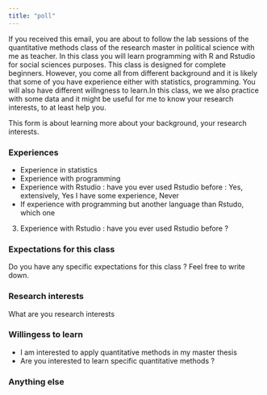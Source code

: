```yaml
---
title: "poll"
---
```


If you received this email, you are about to follow the lab sessions of the quantitative methods class of the research master in political science with me as teacher. In this class you will learn programming with R and Rstudio for social sciences purposes. This class is designed for complete beginners. However, you come all from different background and it is likely that some of you have experience either with statistics, programming. You will also have different willngness to learn.In this class, we we also practice with some data and it might be useful for me to know your research interests, to at least help you.

This form is about learning more about your background, your research interests.

### Experiences

-   Experience in statistics
-   Experience with programming
-   Experience with Rstudio : have you ever used Rstudio before : Yes, extensively, Yes I have some experience, Never
-   If experience with programming but another language than Rstudo, which one

3.  Experience with Rstudio : have you ever used Rstudio before ?

### Expectations for this class

Do you have any specific expectations for this class ? Feel free to write down.

### Research interests

What are you research interests

### Willingess to learn

-   I am interested to apply quantitative methods in my master thesis
-   Are you interested to learn specific quantitative methods ?

### Anything else
